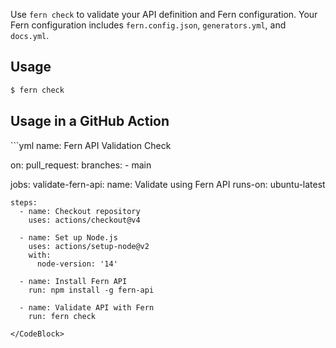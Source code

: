 Use `fern check` to validate your API definition and Fern configuration. Your Fern configuration includes `fern.config.json`, `generators.yml`, and `docs.yml`.

## Usage

```bash
$ fern check
```

## Usage in a GitHub Action 

<CodeBlock title = ".github/workflows/fern-check.yml">
```yml 
name: Fern API Validation Check

on:
  pull_request:
    branches:
      - main

jobs:
  validate-fern-api:
    name: Validate using Fern API
    runs-on: ubuntu-latest

    steps:
      - name: Checkout repository
        uses: actions/checkout@v4

      - name: Set up Node.js
        uses: actions/setup-node@v2
        with:
          node-version: '14'

      - name: Install Fern API
        run: npm install -g fern-api

      - name: Validate API with Fern
        run: fern check
```
</CodeBlock>
